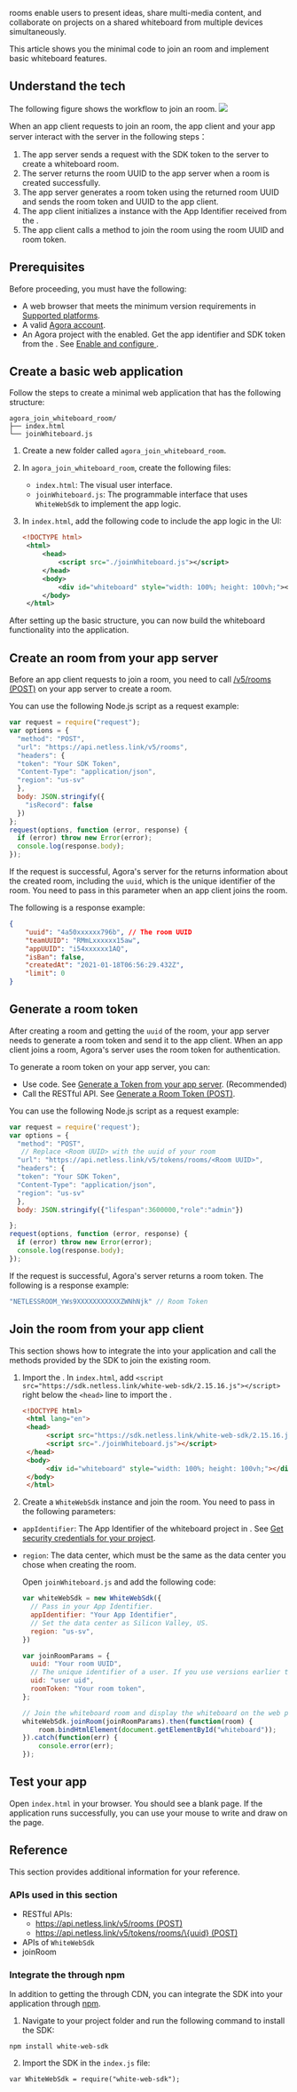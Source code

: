 <PlatformWrapper platform="web">

<Vg k="WHITE" /> rooms enable users to present ideas, share multi-media content, and collaborate on projects on a shared whiteboard from multiple devices simultaneously.

This article shows you the minimal code to join an <Vg k="WHITE" /> room and implement basic whiteboard features.

## Understand the tech
The following figure shows the workflow to join an <Vg k="WHITE" /> room.
![](https://web-cdn.agora.io/docs-files/1620443996218)

When an app client requests to join an <Vg k="WHITE" /> room, the app client and your app server interact with the <Vg k="WHITE" /> server in the following steps：
1. The app server sends a request with the SDK token to the <Vg k="WHITE" /> server to create a whiteboard room.
2. The <Vg k="WHITE" /> server returns the room UUID to the app server when a room is created successfully.
3. The app server generates a room token using the returned room UUID and sends the room token and UUID to the app client.
4. The app client initializes a <Vg k="WHITE_SDK" /> instance with the App Identifier received from the <Vg k="CONSOLE" />.
5. The app client calls a method to join the <Vg k="WHITE" /> room using the room UUID and room token.

## Prerequisites

Before proceeding, you must have the following:

- A web browser that meets the minimum version requirements in [Supported platforms](../reference/supported-platforms).
- A valid [Agora account](../reference/manage-agora-account#sign-up-and-log-in).
- An Agora project with the <Vg k="WHITE" /> enabled. Get the app identifier and SDK token from the <Vg k="CONSOLE" />. See [Enable and configure <Vg k="WHITE" />](../develop/enable-whiteboard).

## Create a basic web application

Follow the steps to create a minimal web application that has the following structure:

```
agora_join_whiteboard_room/
├── index.html
└── joinWhiteboard.js
```

1. Create a new folder called `agora_join_whiteboard_room`.
2. In `agora_join_whiteboard_room`, create the following files:
   - `index.html`: The visual user interface.
   - `joinWhiteboard.js`: The programmable interface that uses `WhiteWebSdk` to implement the app logic.

3. In `index.html`, add the following code to include the app logic in the UI:

   ``` xml
   <!DOCTYPE html>
    <html>
        <head>
            <script src="./joinWhiteboard.js"></script>
        </head>
        <body>
            <div id="whiteboard" style="width: 100%; height: 100vh;"></div>
        </body>
    </html>
    ```

After setting up the basic structure, you can now build the whiteboard functionality into the application.

## Create an <Vg k="WHITE" /> room from your app server

Before an app client requests to join a room, you need to call [/v5/rooms (POST)](../reference/whiteboard-api/room-management#create-a-room-post) on your app server to create a room.

You can use the following Node.js script as a request example:

```javascript
var request = require("request");
var options = {
  "method": "POST",
  "url": "https://api.netless.link/v5/rooms",
  "headers": {
  "token": "Your SDK Token",
  "Content-Type": "application/json",
  "region": "us-sv"
  },
  body: JSON.stringify({
    "isRecord": false
  })
};
request(options, function (error, response) {
  if (error) throw new Error(error);
  console.log(response.body);
});
```

If the request is successful, Agora's server for the <Vg k="WHITE" /> returns information about the created room, including the `uuid`, which is the unique identifier of the room. You need to pass in this parameter when an app client joins the room.

The following is a response example:

```json
{
    "uuid": "4a50xxxxxx796b", // The room UUID
    "teamUUID": "RMmLxxxxxx15aw",
    "appUUID": "i54xxxxxx1AQ",
    "isBan": false,
    "createdAt": "2021-01-18T06:56:29.432Z",
    "limit": 0
}
```

## Generate a room token
After creating a room and getting the `uuid` of the room, your app server needs to generate a room token and send it to the app client. When an app client joins a room, Agora's server uses the room token for authentication.

To generate a room token on your app server, you can:

- Use code. See [Generate a Token from your app server](../develop/generate-token-app-server). (Recommended)
- Call the <Vg k="WHITE" /> RESTful API. See [Generate a Room Token (POST)](../develop/generate-token-rest#generate-a-room-token-post).

You can use the following Node.js script as a request example:
```javascript
var request = require('request');
var options = {
  "method": "POST",
   // Replace <Room UUID> with the uuid of your room
  "url": "https://api.netless.link/v5/tokens/rooms/<Room UUID>",
  "headers": {
  "token": "Your SDK Token",
  "Content-Type": "application/json",
  "region": "us-sv"
  },
  body: JSON.stringify({"lifespan":3600000,"role":"admin"})

};
request(options, function (error, response) {
  if (error) throw new Error(error);
  console.log(response.body);
});
```

If the request is successful, Agora's server returns a room token. The following is a response example:

```javascript
"NETLESSROOM_YWs9XXXXXXXXXXXZWNhNjk" // Room Token
```

## Join the <Vg k="WHITE" /> room from your app client

This section shows how to integrate the <Vg k="WHITE_SDK" /> into your application and call the methods provided by the SDK to join the existing <Vg k="WHITE" /> room.

1. Import the <Vg k="WHITE_SDK" />.
In `index.html`, add `<script src="https://sdk.netless.link/white-web-sdk/2.15.16.js"></script>` right below the `<head>` line to import the <Vg k="WHITE_SDK" />.

   ```html
   <!DOCTYPE html>
    <html lang="en">
    <head>
         <script src="https://sdk.netless.link/white-web-sdk/2.15.16.js"></script>
         <script src="./joinWhiteboard.js"></script>
    </head>
    <body>
         <div id="whiteboard" style="width: 100%; height: 100vh;"></div>
    </body>
    </html>
   ```

2. Create a `WhiteWebSdk` instance and join the room. You need to pass in the following parameters:
 - `appIdentifier`: The App Identifier of the whiteboard project in <Vg k="CONSOLE" />. See [Get security credentials for your <Vg k="WHITE" /> project](../develop/enable-whiteboard#get-security-credentials-for-your-whiteboard-project).
 - `region`: The data center, which must be the same as the data center you chose when creating the room.

   Open `joinWhiteboard.js` and add the following code:

   ```javascript
   var whiteWebSdk = new WhiteWebSdk({
     // Pass in your App Identifier.
     appIdentifier: "Your App Identifier",
	 // Set the data center as Silicon Valley, US.
	 region: "us-sv",
   })

   var joinRoomParams = {
     uuid: "Your room UUID",
	 // The unique identifier of a user. If you use versions earlier than v2.15.0, do not add this line.
	 uid: "user uid",
     roomToken: "Your room token",
   };

   // Join the whiteboard room and display the whiteboard on the web page.
   whiteWebSdk.joinRoom(joinRoomParams).then(function(room) {
       room.bindHtmlElement(document.getElementById("whiteboard"));
   }).catch(function(err) {
       console.error(err);
   });
   ```

## Test your app

Open `index.html` in your browser. You should see a blank page. If the application runs successfully, you can use your mouse to write and draw on the page.

## Reference

This section provides additional information for your reference.

### APIs used in this section

- RESTful APIs:
  - [https://api.netless.link/v5/rooms (POST)](../reference/whiteboard-api/room-management#create-a-room-post)
  - [https://api.netless.link/v5/tokens/rooms/\{uuid} (POST)](../develop/generate-token-rest#generate-a-room-token-post)
- APIs of `WhiteWebSdk`
 - joinRoom

### Integrate the <Vg k="WHITE_SDK" /> through npm

In addition to getting the <Vg k="WHITE_SDK" /> through CDN, you can integrate the SDK into your application through [npm](https://docs.npmjs.com/getting-started/).

1. Navigate to your project folder and run the following command to install the SDK:

 ```
npm install white-web-sdk
```

2. Import the SDK in the `index.js` file:

 ```
var WhiteWebSdk = require("white-web-sdk");
```


</PlatformWrapper>